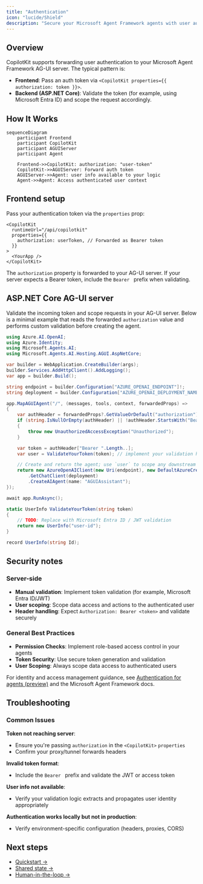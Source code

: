 ```yaml
---
title: "Authentication"
icon: "lucide/Shield"
description: "Secure your Microsoft Agent Framework agents with user authentication"
---
```


## Overview

CopilotKit supports forwarding user authentication to your Microsoft Agent Framework AG-UI server. The typical pattern is:

- **Frontend**: Pass an auth token via `<CopilotKit properties={{ authorization: token }}>`.
- **Backend (ASP.NET Core)**: Validate the token (for example, using Microsoft Entra ID) and scope the request accordingly.

## How It Works

```mermaid
sequenceDiagram
    participant Frontend
    participant CopilotKit
    participant AGUIServer
    participant Agent

    Frontend->>CopilotKit: authorization: "user-token"
    CopilotKit->>AGUIServer: Forward auth token
    AGUIServer->>Agent: user info available to your logic
    Agent->>Agent: Access authenticated user context
```

## Frontend setup

Pass your authentication token via the `properties` prop:

```tsx
<CopilotKit
  runtimeUrl="/api/copilotkit"
  properties={{
    authorization: userToken, // Forwarded as Bearer token
  }}
>
  <YourApp />
</CopilotKit>
```

The `authorization` property is forwarded to your AG-UI server. If your server expects a Bearer token, include the `Bearer ` prefix when validating.
## ASP.NET Core AG-UI server

Validate the incoming token and scope requests in your AG-UI server. Below is a minimal example that reads the forwarded `authorization` value and performs custom validation before creating the agent.

```csharp title="Program.cs"
using Azure.AI.OpenAI;
using Azure.Identity;
using Microsoft.Agents.AI;
using Microsoft.Agents.AI.Hosting.AGUI.AspNetCore;

var builder = WebApplication.CreateBuilder(args);
builder.Services.AddHttpClient().AddLogging();
var app = builder.Build();

string endpoint = builder.Configuration["AZURE_OPENAI_ENDPOINT"]!;
string deployment = builder.Configuration["AZURE_OPENAI_DEPLOYMENT_NAME"]!;

app.MapAGUIAgent("/", (messages, tools, context, forwardedProps) =>
{
    var authHeader = forwardedProps?.GetValueOrDefault("authorization");
    if (string.IsNullOrEmpty(authHeader) || !authHeader.StartsWith("Bearer ", StringComparison.OrdinalIgnoreCase))
    {
        throw new UnauthorizedAccessException("Unauthorized");
    }

    var token = authHeader["Bearer ".Length..];
    var user = ValidateYourToken(token); // implement your validation here

    // Create and return the agent; use `user` to scope any downstream resources
    return new AzureOpenAIClient(new Uri(endpoint), new DefaultAzureCredential())
        .GetChatClient(deployment)
        .CreateAIAgent(name: "AGUIAssistant");
});

await app.RunAsync();

static UserInfo ValidateYourToken(string token)
{
    // TODO: Replace with Microsoft Entra ID / JWT validation
    return new UserInfo("user-id");
}

record UserInfo(string Id);
```

## Security notes

### Server-side

- **Manual validation**: Implement token validation (for example, Microsoft Entra ID/JWT)
- **User scoping**: Scope data access and actions to the authenticated user
- **Header handling**: Expect `Authorization: Bearer <token>` and validate securely

### General Best Practices

- **Permission Checks**: Implement role-based access control in your agents
- **Token Security**: Use secure token generation and validation
- **User Scoping**: Always scope data access to authenticated users

For identity and access management guidance, see [Authentication for agents (preview)](https://learn.microsoft.com/en-us/power-platform/admin/security/identity-access-management#authentication-for-agents-preview) and the Microsoft Agent Framework docs.

## Troubleshooting

### Common Issues

**Token not reaching server**:

- Ensure you're passing `authorization` in the `<CopilotKit>` `properties`
- Confirm your proxy/tunnel forwards headers

**Invalid token format**:

- Include the `Bearer ` prefix and validate the JWT or access token

**User info not available**:

- Verify your validation logic extracts and propagates user identity appropriately

**Authentication works locally but not in production**:

- Verify environment-specific configuration (headers, proxies, CORS)

## Next steps

- [Quickstart →](/microsoft-agent-framework/quickstart)
- [Shared state →](/microsoft-agent-framework/shared-state)
- [Human-in-the-loop →](/microsoft-agent-framework/human-in-the-loop)